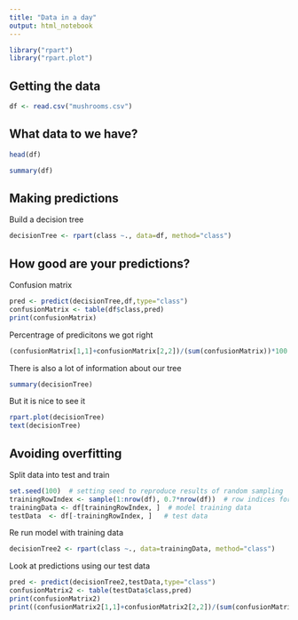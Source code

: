 ```yaml
---
title: "Data in a day"
output: html_notebook
---
```


```r
library("rpart")
library("rpart.plot")
```

## Getting the data

```r
df <- read.csv("mushrooms.csv")
```



## What data to we have?
```r
head(df)
```

```r
summary(df)
```


## Making predictions
Build a decision tree
```r
decisionTree <- rpart(class ~., data=df, method="class")
```



## How good are your predictions?

Confusion matrix
```r
pred <- predict(decisionTree,df,type="class")
confusionMatrix <- table(df$class,pred)  
print(confusionMatrix)
```

Percentrage of predicitons we got right
```r
(confusionMatrix[1,1]+confusionMatrix[2,2])/(sum(confusionMatrix))*100
```

There is also a lot of information about our tree
```r
summary(decisionTree)
```

But it is nice to see it
```r
rpart.plot(decisionTree)
text(decisionTree)
```

## Avoiding overfitting
Split data into test and train
```r
set.seed(100)  # setting seed to reproduce results of random sampling
trainingRowIndex <- sample(1:nrow(df), 0.7*nrow(df))  # row indices for training data
trainingData <- df[trainingRowIndex, ]  # model training data
testData  <- df[-trainingRowIndex, ]   # test data
```

Re run model with training data
```r
decisionTree2 <- rpart(class ~., data=trainingData, method="class")
```

Look at predictions using our test data
```r
pred <- predict(decisionTree2,testData,type="class")
confusionMatrix2 <- table(testData$class,pred)  
print(confusionMatrix2)
print((confusionMatrix2[1,1]+confusionMatrix2[2,2])/(sum(confusionMatrix2))*100)
```


